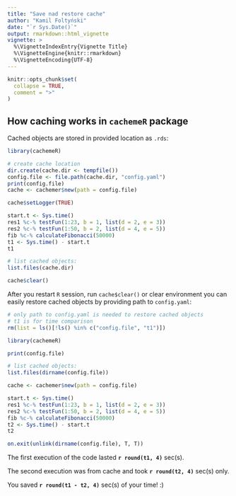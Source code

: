 ```yaml
---
title: "Save nad restore cache"
author: "Kamil Foltyński"
date: "`r Sys.Date()`"
output: rmarkdown::html_vignette
vignette: >
  %\VignetteIndexEntry{Vignette Title}
  %\VignetteEngine{knitr::rmarkdown}
  %\VignetteEncoding{UTF-8}
---
```


```r
knitr::opts_chunk$set(
  collapse = TRUE,
  comment = ">"
)
```

## How caching works in `cachemeR` package

Cached objects are stored in provided location as `.rds`:

```r
library(cachemeR)

# create cache location
dir.create(cache.dir <- tempfile())
config.file <- file.path(cache.dir, "config.yaml")
print(config.file)
cache <- cachemer$new(path = config.file)

cache$setLogger(TRUE)

start.t <- Sys.time()
res1 %c-% testFun(1:23, b = 1, list(d = 2, e = 3))
res2 %c-% testFun(1:50, b = 2, list(d = 4, e = 5))
fib %c-% calculateFibonacci(50000)
t1 <- Sys.time() - start.t
t1

# list cached objects:
list.files(cache.dir)

cache$clear()

```

After you restart `R` session, run `cache$clear()` or clear environment you can easily restore cached objects 
by providing path to `config.yaml`:

```r
# only path to config.yaml is needed to restore cached objects
# t1 is for time comparison
rm(list = ls()[!ls() %in% c("config.file", "t1")])

library(cachemeR)

print(config.file)

# list cached objects:
list.files(dirname(config.file))

cache <- cachemer$new(path = config.file)

start.t <- Sys.time()
res1 %c-% testFun(1:23, b = 1, list(d = 2, e = 3))
res2 %c-% testFun(1:50, b = 2, list(d = 4, e = 5))
fib %c-% calculateFibonacci(50000)
t2 <- Sys.time() - start.t
t2


```

```r
on.exit(unlink(dirname(config.file), T, T))
```


The first execution of the code lasted **`r round(t1, 4)`** sec(s). 

The second execution was from cache and took **`r round(t2, 4)`** sec(s) only. 

You saved **`r round(t1 - t2, 4)`** sec(s) of your time! :)



